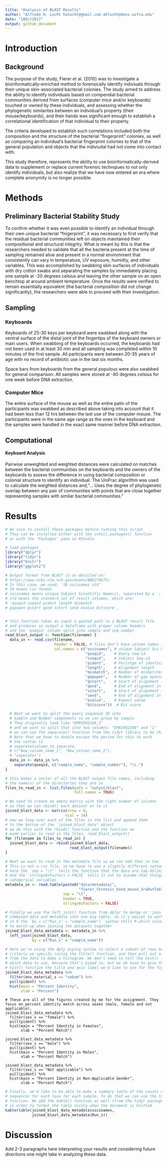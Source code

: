 ```yaml
---
title: "Analysis of BLAST Results"
author: "Alfredo H. Locht halocht@gmail.com ahlocht@dons.usfca.edu"
date: "18Oct2017"
output: github_document
---
```


# Introduction
## Background

The purpose of the study, Fierer et al. (2010) was to investigate a bioinformatically-enriched method to forensically identify indiviuals through their unique skin-associated bacterial colonies. 
The study aimed to address the ability to identify individuals based on compendial bacterial communities derived from surfaces (computer mice and/or keyboards) touched or owned by these individuals, and assessing whether the phylogenetic similarites between an individual's property (their mouse/keyboards), and their hands was significant enough to establish a correlational identification of that individual to their property.

The criteria developed to establish such correlations included both the composition and the structure of the bacterial "fingerprint" colonies, as well as comparing an individual's bacterial fingerprint colonies to that of the general population and objects that the indiviudal had not come into contact with.

This study therefore, represents the ability to use bioinformatically-derived data to supplement or replace current forensic technqiues to not only identify individuals, but also realize that we have now entered an era where complete anonymity is no longer possible.


# Methods

## Preliminary Bacterial Stability Study

To confirm whether it was even possible to identify an individual through their own unique bacterial "fingerprint", it was necessary to first verify that the residual bacterial communities left on objects maintained their compositional and structural integrity. What is meant by this is that the researchers needed to validate that all the bacteria present at the time of sampling remained alive and present in a normal environment that consistently can vary in temperature, UV exposure, humidty, and other variables. This was accomplished by swabbing skin surfaces of individuals with dry cotton swabs and separating the samples by immediately placing one sample at -20 degrees celsius and leaving the other sample on an open benchtop at around ambient temperature. Once the results were verified to remain essentially equivalent (the bacterial composition did not change significantly), the researchers were able to proceed with their investigation.

## Sampling

### Keyboards

Keyboards of 25-30 keys per keyboard were swabbed along with the ventral surface of the distal joint of the fingertips of the keyboard owners or main users. When swabbing of the keyboards occurred, the keyboards had not been used in at least 30 min and all sampling was completed within 10 minutes of the first sample. All participants were between 20-35 years of age with no record of antibiotic use in the last six months.

Space bars from keyboards from the general populous were also swabbed for general comparison. All samples were stored at -80 degrees celsius for one week before DNA extraction.

### Computer Mice

The entire surface of the mouse as well as the entire palm of the participants was swabbed as described above taking into account that it had been less than 12 hrs between the last use of the computer mouse. The participants were in the same age range as the ones in the keyboard and the samples were handled in the exact same manner before DNA extraction.


## Computational

#### Keyboard Analysis

Pairwise unweighted and weighted distances were calculated on matches between the bacterial communities on the keyboards and the owners of the keyboards to assess the difference in using bacterial composition or colonial structure to identify an individual. The UniFrac algorithm was used to calculate the weighted distances and,"... Uses the degree of phylogenetic overlap between any pair of communities with points that are close together representing samples with similar bacterial communities."

# Results

```r
# Be sure to install these packages before running this script
# They can be installed either with the intall.packages() function
# or with the 'Packages' pane in RStudio

# load packages
library("dplyr")
library("tidyr")
library("knitr")
library("ggplot2")

```

```r
# Output format from BLAST is as detailed on:
# https://www.ncbi.nlm.nih.gov/books/NBK279675/
# In this case, we used: '10 sscinames std'
# 10 means csv format
# sscinames means unique Subject Scientific Name(s), separated by a ';'
# std means the standard set of result columns, which are:
# 'qseqid sseqid pident length mismatch
# gapopen qstart qend sstart send evalue bitscore',


# this function takes as input a quoted path to a BLAST result file
# and produces as output a dataframe with proper column headers
# and the 'qseqid' column split into sample and seq number
read_blast_output <- function(filename) {
  data_in <- read.csv(filename,
                      header = FALSE, # files don't have column names in them
                      col.names = c("sscinames", # unique Subject Sci Name(s)
                                    "qseqid",    # Query Seq-id
                                    "sseqid",    # Subject Seq-id
                                    "pident",    # Percntge of identical matches
                                    "length",    # Alignment length
                                    "mismatch",  # Number of mismatches
                                    "gapopen",   # Number of gap openings
                                    "qstart",    # Start of alignment in query
                                    "qend",      # End of alignment in query
                                    "sstart",    # Start of alignment in subj
                                    "send",      # End of alignment in subject
                                    "evalue",    # Expect value
                                    "bitscore"))  # Bit score

  # Next we want to split the query sequence ID into
  # Sample and Number components so we can group by sample
  # They originally look like "ERR1942280.1"
  # and we want to split that into two columns: "ERR1942280" and "1"
  # we can use the separate() function from the tidyr library to do this
  # Note that we have to double escape the period for this to work
  # the syntax is
  # separate(column_to_separate,
  # c("New_column_name_1", "New_column_name_2"),
  # "seperator")
  data_in <- data_in %>%
    separate(qseqid, c("sample_name", "sample_number"), "\\.")
}
```

```r
# this makes a vector of all the BLAST output file names, including
# the name(s) of the directories they are in
files_to_read_in <- list.files(path = "output/blast",
                               full.names = TRUE)

# We need to create an empty matrix with the right number of columns
# so that we can rbind() each dataset on to it
joined_blast_data <- matrix(nrow = 0,
                           ncol = 14)
# now we loop over each of the files in the list and append them
# to the bottom of the 'joined_blast_data' object
# we do this with the rbind() function and the function we
# made earlier to read in the files, read_blast_output()
for (filename in files_to_read_in) {
  joined_blast_data <- rbind(joined_blast_data,
                             read_blast_output(filename))
}

```

```r
# Next we want to read in the metadata file so we can add that in too
# This is not a csv file, so we have to use a slightly different syntax
# here the `sep = "\t"` tells the function that the data are tab-delimited
# and the `stringsAsFactors = FALSE` tells it not to assume that things are
# categorical variables
metadata_in <- read.table(paste0("data/metadata/",
                                 "fierer_forensic_hand_mouse_SraRunTable.txt"),
                          sep = "\t",
                          header = TRUE,
                          stringsAsFactors = FALSE)

# Finally we use the left_join() function from dplyr to merge or 'join' the
# combined data and metadata into one big table, so it's easier to work with
# in R the `by = c("Run_s" = "sample_name")` syntax tells R which columns
# to match up when joining the datasets together
joined_blast_data_metadata <- metadata_in %>%
  left_join(joined_blast_data,
            by = c("Run_s" = "sample_name"))
```


```r
# Here we're using the dply piping syntax to select a subset of rows matching a
# criteria we specify (using the filter) function, and then pull out a column
# from the data to make a histogram. We don't need to tell the hist() function
# which data to use, because that's piped in, but we do have to give the
# hist() function the title and axis label we'd like to use for the figure
joined_blast_data_metadata %>%
  filter(env_material_s == "sebum") %>%
  pull(pident) %>%
  hist(main = "Percent Identity",
       xlab = "Percent")
```




``` Figures

# These are all of the figures created by me for the assignment. They focus on percent identity match across sexes (male, female and not applicable). 
joined_blast_data_metadata %>%
  filter(sex_s == "female") %>%
  pull(pident) %>%
  hist(main = "Percent Identity in Females",
       xlab = "Percent Match")
       
joined_blast_data_metadata %>%
  filter(sex_s == "male") %>%
  pull(pident) %>%
  hist(main = "Percent Identity in Males",
       xlab = "Percent Match")
       
joined_blast_data_metadata %>%
  filter(sex_s == "Not applicable") %>%
  pull(pident) %>%
  hist(main = "Percent Identity in Non-Applicable Gender",
       xlab = "Percent Match")

```


```r
# Finally, we'd like to be able to make a summary table of the counts of
# sequences for each taxa for each sample. To do that we can use the table()
# function. We add the kable() function as well (from the tidyr package)
# in order to format the table nicely when the document is knitted
kable(table(joined_blast_data_metadata$sscinames,
            joined_blast_data_metadata$Run_s))
```



# Discussion

Add 2-3 paragraphs here interpreting your results and considering future directions one might take in analyzing these data.

